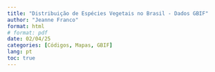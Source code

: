 ---
title: "Distribuição de Espécies Vegetais no Brasil - Dados GBIF"
author: "Jeanne Franco"
format: html 
# format: pdf
date: 02/04/25
categories: [Códigos, Mapas, GBIF]
lang: pt
toc: true
---
